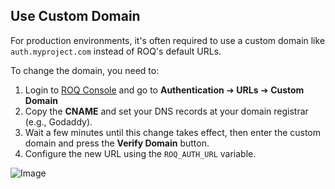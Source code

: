 
## Use Custom Domain

For production environments, it's often required to use a custom domain like `auth.myproject.com` instead of ROQ's default URLs. 

To change the domain, you need to:

1. Login to [ROQ Console](https://console.roq.tech/) and go to **Authentication** ➔ **URLs** ➔ **Custom Domain**
2. Copy the **CNAME** and set your DNS records at your domain registrar (e.g., Godaddy).
3. Wait a few minutes until this change takes effect, then enter the custom domain and press the **Verify Domain** button.
4. Configure the new URL using the `ROQ_AUTH_URL` variable.

![Image](/custom-domain.png)